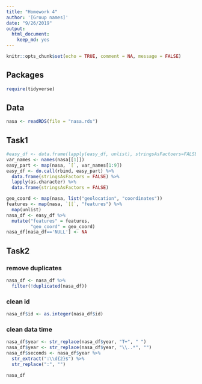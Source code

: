 ```yaml
---
title: "Homework 4"
author: '[Group names]'
date: "9/26/2019"
output: 
  html_document:
    keep_md: yes
---
```


```r
knitr::opts_chunk$set(echo = TRUE, comment = NA, message = FALSE)
```

## Packages

```r
require(tidyverse)
```

## Data

```r
nasa <- readRDS(file = "nasa.rds")
```



## Task1
```r
#easy_df <- data.frame(lapply(easy_df, unlist), stringsAsFactoers=FALSE)
var_names <- names(nasa[[1]])
easy_part <- map(nasa, `[`, var_names[1:9])
easy_df <- do.call(rbind, easy_part) %>%
  data.frame(stringsAsFactors = FALSE) %>%
  lapply(as.character) %>%
  data.frame(stringsAsFactors = FALSE)

geo_coord <- map(nasa, list("geolocation", "coordinates"))
features <- map(nasa, `[[`, "features") %>%
  map(unlist)
nasa_df <- easy_df %>%
  mutate("features" = features,
         "geo_coord" = geo_coord)
nasa_df[nasa_df=='NULL'] <- NA
```

## Task2

### remove duplicates
```r
nasa_df <- nasa_df %>%
  filter(!duplicated(nasa_df))
```


### clean id
```r
nasa_df$id <- as.integer(nasa_df$id)
```

### clean data time
```r
nasa_df$year <- str_replace(nasa_df$year, "T+", " ")
nasa_df$year <- str_replace(nasa_df$year, "\\..*", "")
nasa_df$seconds <- nasa_df$year %>%
  str_extract(":\\d{2}$") %>%
  str_replace(":", "")
```

```r
nasa_df
```
